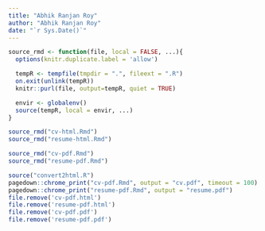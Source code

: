 ```yaml
---
title: "Abhik Ranjan Roy"
author: "Abhik Ranjan Roy"
date: "`r Sys.Date()`"
---
```


```r
source_rmd <- function(file, local = FALSE, ...){
  options(knitr.duplicate.label = 'allow')

  tempR <- tempfile(tmpdir = ".", fileext = ".R")
  on.exit(unlink(tempR))
  knitr::purl(file, output=tempR, quiet = TRUE)

  envir <- globalenv()
  source(tempR, local = envir, ...)
}
```

```r
source_rmd("cv-html.Rmd")
source_rmd("resume-html.Rmd")
```

```r
source_rmd("cv-pdf.Rmd")
source_rmd("resume-pdf.Rmd")
```

```r
source("convert2html.R")
pagedown::chrome_print("cv-pdf.Rmd", output = "cv.pdf", timeout = 100)
pagedown::chrome_print("resume-pdf.Rmd", output = "resume.pdf")
file.remove('cv-pdf.html')
file.remove('resume-pdf.html')
file.remove('cv-pdf.pdf')
file.remove('resume-pdf.pdf')
```
